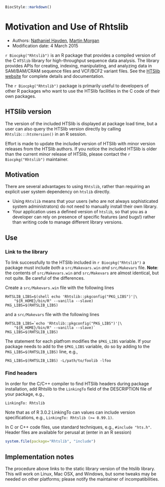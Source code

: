 <!--
\usepackage[utf8]{inputenc}
%% \VignetteEngine{knitr::knitr}
%% \VignetteIndexEntry{Motivation and Use of Rhtslib}
-->

```r
BiocStyle::markdown()
```

# Motivation and Use of Rhtslib

- Authors: [Nathaniel Hayden](mailto:nhayden@fredhutch.org), [Martin
  Morgan](mailto:mtmorgan@fhcrc.org)
- Modification date: 4 March 2015

`r Biocpkg("Rhtslib")` is an R package that provides a compiled
version of the C `HTSlib` library for high-throughput sequence data
analysis. The library provides APIs for creating, indexing,
manipulating, and analyzing data in SAM/BAM/CRAM sequence files and
VCF/BCF2 variant files. See the [HTSlib
website](http://www.htslib.org/) for complete details and
documentation.

The `r Biocpkg("Rhtslib")` package is primarily useful to developers
of other R packages who want to use the HTSlib facilities in the C
code of their own packages.

## HTSlib version

The version of the included HTSlib is displayed at package load time,
but a user can also query the HTSlib version directly by calling
`Rhtslib:::htsVersion()` in an R session.

Effort is made to update the included version of HTSlib with minor
version releases from the HTSlib authors. If you notice the included
HTSlib is older than the current minor release of HTSlib, please
contact the `r Biocpkg("Rhtslib")` maintainer.

## Motivation

There are several advantages to using `Rhtslib`, rather than requiring
an explicit user system dependency on `htslib` directly.

- Using `Rhtslib` means that your users (who are not always
  sophisticated system administrators) do not need to manually install
  their own library.
- Your application uses a defined version of `htslib`, so that you as
  a developer can rely on presence of specific features (and bugs!)
  rather than writing code to manage different library versions.
  
## Use

### Link to the library

To link successfully to the HTSlib included in `r Biocpkg("Rhtslib")`
a package must include *both* a `src/Makevars.win` *and*
`src/Makevars` file.  **Note**: the contents of `src/Makevars.win` and
`src/Makevars` are almost identical, but not quite. Be careful of the
differences.

Create a `src/Makevars.win` file with the following lines

    RHTSLIB_LIBS=$(shell echo 'Rhtslib::pkgconfig("PKG_LIBS")'|\
        "${R_HOME}/bin/R" --vanilla --slave)
    PKG_LIBS=$(RHTSLIB_LIBS)

and a `src/Makevars` file with the following lines

    RHTSLIB_LIBS=`echo 'Rhtslib::pkgconfig("PKG_LIBS")'|\
        "${R_HOME}/bin/R" --vanilla --slave)`
    PKG_LIBS=$(RHTSLIB_LIBS)

The statement for each platfrom modifies the `$PKG_LIBS` variable. If
your package needs to add to the `$PKG_LIBS` variable, do so by adding
to the `PKG_LIBS=$(RHTSLIB_LIBS)` line, e.g.,

    PKG_LIBS=$(RHTSLIB_LIBS) -L/path/to/foolib -lfoo

### Find headers

In order for the C/C++ compiler to find HTSlib headers during package
installation, add Rhtslib to the `LinkingTo` field of the DESCRIPTION
file of your package, e.g.,

    LinkingTo: Rhtslib

Note that as of R 3.0.2 LinkingTo can values can include version
specifications, e.g., `LinkingTo: Rhtslib (>= 0.99.1)`.
    
In C or C++ code files, use standard techniques, e.g., `#include
"hts.h"`. Header files are available for perusal at (enter in an R
session)

```R
system.file(package="Rhtslib", "include")
```

## Implementation notes

The procedure above links to the static library version of the htslib
library. This will work on Linux, Mac OSX, and Windows, but some
tweaks may be needed on other platforms; please notify the maintainer
of incompatibilities.
